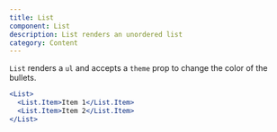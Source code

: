```yaml
---
title: List
component: List
description: List renders an unordered list
category: Content
---
```


`List` renders a `ul` and accepts a `theme` prop to change the color of the bullets.

```jsx preview
<List>
  <List.Item>Item 1</List.Item>
  <List.Item>Item 2</List.Item>
</List>
```

